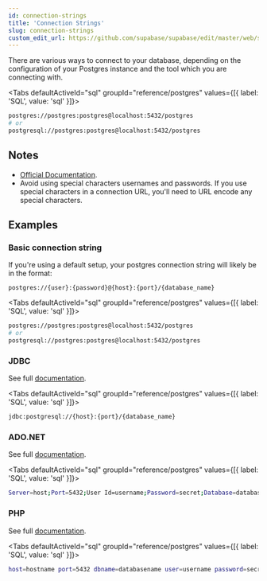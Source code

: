 ```yaml
---
id: connection-strings
title: 'Connection Strings'
slug: connection-strings
custom_edit_url: https://github.com/supabase/supabase/edit/master/web/spec/postgres.yml
---
```


There are various ways to connect to your database, depending on the configuration of your Postgres instance and the tool which you are connecting with.

<Tabs
  defaultActiveId="sql"
  groupId="reference/postgres"
  values={[{ label: 'SQL', value: 'sql' }]}>

<TabsPanel id="sql" label="sql">

```bash
postgres://postgres:postgres@localhost:5432/postgres
# or
postgresql://postgres:postgres@localhost:5432/postgres
```

</TabsPanel>

</Tabs>

## Notes

- [Official Documentation](https://www.postgresql.org/docs/current/libpq-connect.html).
- Avoid using special characters usernames and passwords. If you use special characters in a connection URL, you'll need to URL encode any special characters.

## Examples

### Basic connection string

If you're using a default setup, your postgres connection string will likely be in the format:

`postgres://{user}:{password}@{host}:{port}/{database_name}`

<Tabs
  defaultActiveId="sql"
  groupId="reference/postgres"
  values={[{ label: 'SQL', value: 'sql' }]}>

<TabsPanel id="sql" label="sql">

```bash
postgres://postgres:postgres@localhost:5432/postgres
# or
postgresql://postgres:postgres@localhost:5432/postgres
```

</TabsPanel>

</Tabs>

### JDBC

See full [documentation](http://jdbc.postgresql.org/documentation/head/connect.html).

<Tabs
  defaultActiveId="sql"
  groupId="reference/postgres"
  values={[{ label: 'SQL', value: 'sql' }]}>

<TabsPanel id="sql" label="sql">

```bash
jdbc:postgresql://{host}:{port}/{database_name}
```

</TabsPanel>

</Tabs>

### ADO.NET

See full [documentation](http://npgsql.projects.postgresql.org/docs/manual/UserManual.html).

<Tabs
  defaultActiveId="sql"
  groupId="reference/postgres"
  values={[{ label: 'SQL', value: 'sql' }]}>

<TabsPanel id="sql" label="sql">

```bash
Server=host;Port=5432;User Id=username;Password=secret;Database=database_name;
```

</TabsPanel>

</Tabs>

### PHP

See full [documentation](http://php.net/manual/en/book.pgsql.php).

<Tabs
  defaultActiveId="sql"
  groupId="reference/postgres"
  values={[{ label: 'SQL', value: 'sql' }]}>

<TabsPanel id="sql" label="sql">

```bash
host=hostname port=5432 dbname=databasename user=username password=secret
```

</TabsPanel>

</Tabs>
